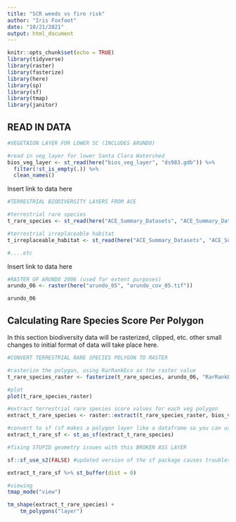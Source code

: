 ```yaml
---
title: "SCR weeds vs fire risk"
author: "Iris Foxfoot"
date: "10/21/2021"
output: html_document
---
```


```r
knitr::opts_chunk$set(echo = TRUE)
library(tidyverse)
library(raster)
library(fasterize)
library(here)
library(sp)
library(sf)
library(tmap)
library(janitor)
```

## READ IN DATA

```r
#VEGETAION LAYER FOR LOWER SC (INCLUDES ARUNDO)

#read in veg layer for lower Santa Clara Watershed
bios_veg_layer <- st_read(here("bios_veg_layer", "ds983.gdb")) %>% 
  filter(!st_is_empty(.)) %>% 
  clean_names()
```

Insert link to data here

```r
#TERRESTRIAL BIODIVERSITY LAYERS FROM ACE

#terrestrial rare species
t_rare_species <- st_read(here("ACE_Summary_Datasets", "ACE_Summary_Datasets", "ds2709.gdb"))

#terrestrial irreplaceable habitat
t_irreplaceable_habitat <- st_read(here("ACE_Summary_Datasets", "ACE_Summary_Datasets", "ds2715.gdb"))

#....etc

```

Insert link to data here

```r
#RASTER OF ARUNDO 2006 (used for extent purposes)
arundo_06 <- raster(here("arundo_05", "arundo_cov_05.tif"))

arundo_06
```

## Calculating Rare Species Score Per Polygon

In this section biodiversity data will be rasterized, clipped, etc. other small changes to initial format of data will take place here.

```r
#CONVERT TERRESTRIAL RARE SPECIES POLYGON TO RASTER

#rasterize the polygon, using RarRankEco as the raster value
t_rare_species_raster <- fasterize(t_rare_species, arundo_06, "RarRankEco")

#plot
plot(t_rare_species_raster)
```

```r
#extract terrestrial rare species score values for each veg polygon
extract_t_rare_species <- raster::extract(t_rare_species_raster, bios_veg_layer, method="simple", fun=mean, weights=TRUE, normalizeWeights=TRUE, sp = TRUE)
```

```r
#convert to sf (sf makes a polygon layer like a dataframe so you can use tidyverse commands on it)
extract_t_rare_sf <- st_as_sf(extract_t_rare_species)
```

```r
#fixing STUPID geometry issues with this BROKEN ASS LAYER

sf::sf_use_s2(FALSE) #updated version of the sf package causes troubles so not using it

extract_t_rare_sf %>% st_buffer(dist = 0)
```

```r
#viewing
tmap_mode("view")

tm_shape(extract_t_rare_species) +
    tm_polygons("layer")
```



